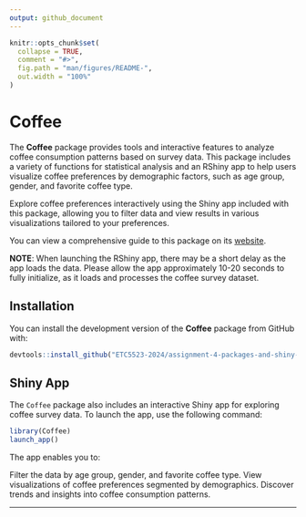 ```yaml
---
output: github_document
---
```


<!-- README.md is generated from README.Rmd. Please edit that file -->

```r
knitr::opts_chunk$set(
  collapse = TRUE,
  comment = "#>",
  fig.path = "man/figures/README-",
  out.width = "100%"
)
```

# Coffee

The **Coffee** package provides tools and interactive features to analyze coffee consumption patterns based on survey data. This package includes a variety of functions for statistical analysis and an RShiny app to help users visualize coffee preferences by demographic factors, such as age group, gender, and favorite coffee type.

Explore coffee preferences interactively using the Shiny app included with this package, allowing you to filter data and view results in various visualizations tailored to your preferences.

You can view a comprehensive guide to this package on its [website]("https://etc5523-2024.github.io/assignment-4-packages-and-shiny-apps-Azham3033/index.html").

**NOTE**: When launching the RShiny app, there may be a short delay as the app loads the data. Please allow the app approximately 10-20 seconds to fully initialize, as it loads and processes the coffee survey dataset.

## Installation

You can install the development version of the **Coffee** package from GitHub with:

```r
devtools::install_github("ETC5523-2024/assignment-4-packages-and-shiny-apps-Azham3033")
```

## Shiny App

The `Coffee` package also includes an interactive Shiny app for exploring coffee survey data. To launch the app, use the following command:

```r
library(Coffee)
launch_app()
```

The app enables you to:

Filter the data by age group, gender, and favorite coffee type. View visualizations of coffee preferences segmented by demographics. Discover trends and insights into coffee consumption patterns.

------------------------------------------------------------------------

